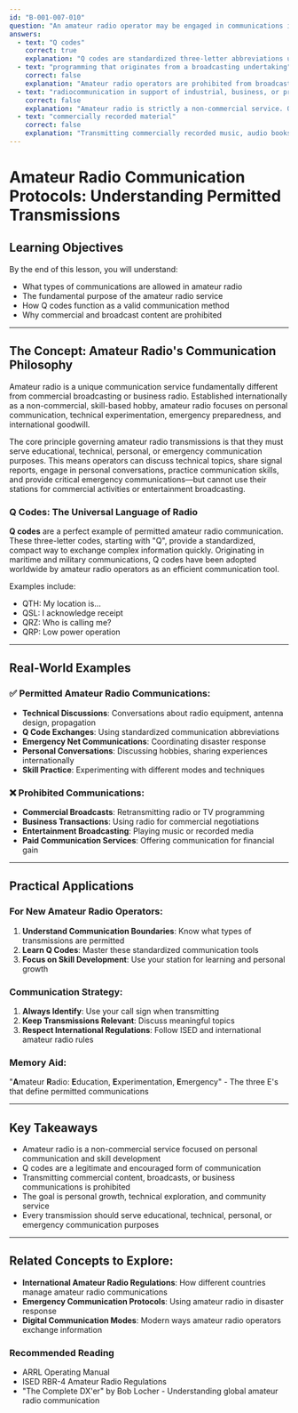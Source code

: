 ```yaml
---
id: "B-001-007-010"
question: "An amateur radio operator may be engaged in communications including the transmission of:"
answers:
  - text: "Q codes"
    correct: true
    explanation: "Q codes are standardized three-letter abbreviations used internationally in radio communications to simplify message transmission and convey complex information concisely. In amateur radio, Q codes are a legitimate and expected form of communication, allowing operators to quickly exchange technical information, signal reports, and operational status across language barriers. They are specifically permitted within the amateur radio service's communication protocols."
  - text: "programming that originates from a broadcasting undertaking"
    correct: false
    explanation: "Amateur radio operators are prohibited from broadcasting commercial radio or television programming. The amateur radio service is designed for personal communication, experimentation, skill development, and emergency communication - not for retransmitting commercial broadcast content. This restriction ensures that amateur radio remains a non-commercial communication service focused on technical skill and public service."
  - text: "radiocommunication in support of industrial, business, or professional activities"
    correct: false
    explanation: "Amateur radio is strictly a non-commercial service. Operators cannot use their frequencies or stations to conduct business communications, support professional activities, or engage in commercial transactions. This restriction maintains the amateur radio service's fundamental purpose of personal communication, technical exploration, and public service during emergencies."
  - text: "commercially recorded material"
    correct: false
    explanation: "Transmitting commercially recorded music, audio books, or other copyrighted media is not permitted in amateur radio. The service is intended for personal communication, technical experimentation, and skill development, not for entertainment broadcasting or commercial content distribution. Such transmissions would violate both amateur radio regulations and potential copyright laws."
---
```


# Amateur Radio Communication Protocols: Understanding Permitted Transmissions

## Learning Objectives
By the end of this lesson, you will understand:
- What types of communications are allowed in amateur radio
- The fundamental purpose of the amateur radio service
- How Q codes function as a valid communication method
- Why commercial and broadcast content are prohibited

---

## The Concept: Amateur Radio's Communication Philosophy

Amateur radio is a unique communication service fundamentally different from commercial broadcasting or business radio. Established internationally as a non-commercial, skill-based hobby, amateur radio focuses on personal communication, technical experimentation, emergency preparedness, and international goodwill.

The core principle governing amateur radio transmissions is that they must serve educational, technical, personal, or emergency communication purposes. This means operators can discuss technical topics, share signal reports, engage in personal conversations, practice communication skills, and provide critical emergency communications—but cannot use their stations for commercial activities or entertainment broadcasting.

### Q Codes: The Universal Language of Radio

**Q codes** are a perfect example of permitted amateur radio communication. These three-letter codes, starting with "Q", provide a standardized, compact way to exchange complex information quickly. Originating in maritime and military communications, Q codes have been adopted worldwide by amateur radio operators as an efficient communication tool.

Examples include:
- QTH: My location is...
- QSL: I acknowledge receipt
- QRZ: Who is calling me?
- QRP: Low power operation

---

## Real-World Examples

### ✅ Permitted Amateur Radio Communications:
- **Technical Discussions**: Conversations about radio equipment, antenna design, propagation
- **Q Code Exchanges**: Using standardized communication abbreviations
- **Emergency Net Communications**: Coordinating disaster response
- **Personal Conversations**: Discussing hobbies, sharing experiences internationally
- **Skill Practice**: Experimenting with different modes and techniques

### ❌ Prohibited Communications:
- **Commercial Broadcasts**: Retransmitting radio or TV programming
- **Business Transactions**: Using radio for commercial negotiations
- **Entertainment Broadcasting**: Playing music or recorded media
- **Paid Communication Services**: Offering communication for financial gain

---

## Practical Applications

### For New Amateur Radio Operators:
1. **Understand Communication Boundaries**: Know what types of transmissions are permitted
2. **Learn Q Codes**: Master these standardized communication tools
3. **Focus on Skill Development**: Use your station for learning and personal growth

### Communication Strategy:
1. **Always Identify**: Use your call sign when transmitting
2. **Keep Transmissions Relevant**: Discuss meaningful topics
3. **Respect International Regulations**: Follow ISED and international amateur radio rules

### Memory Aid:
"**A**mateur **R**adio: **E**ducation, **E**xperimentation, **E**mergency" - The three E's that define permitted communications

---

## Key Takeaways

- Amateur radio is a non-commercial service focused on personal communication and skill development
- Q codes are a legitimate and encouraged form of communication
- Transmitting commercial content, broadcasts, or business communications is prohibited
- The goal is personal growth, technical exploration, and community service
- Every transmission should serve educational, technical, personal, or emergency communication purposes

---

## Related Concepts to Explore:
- **International Amateur Radio Regulations**: How different countries manage amateur radio communications
- **Emergency Communication Protocols**: Using amateur radio in disaster response
- **Digital Communication Modes**: Modern ways amateur radio operators exchange information

### Recommended Reading
- ARRL Operating Manual
- ISED RBR-4 Amateur Radio Regulations
- "The Complete DX'er" by Bob Locher - Understanding global amateur radio communication